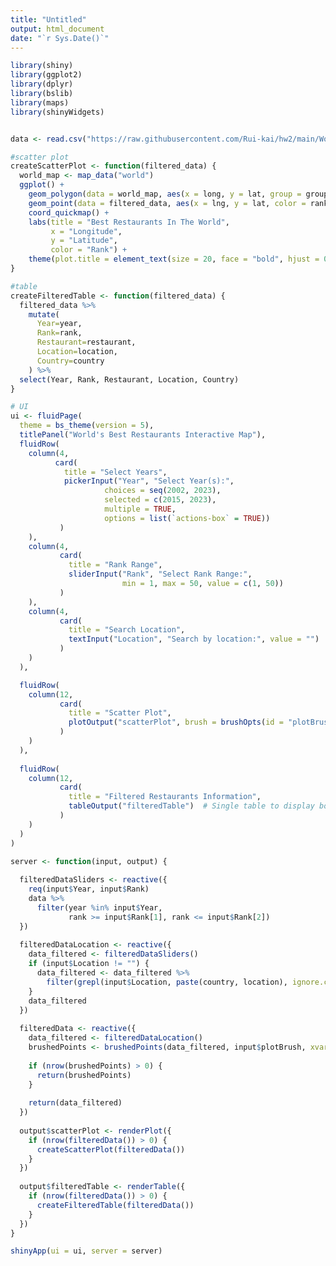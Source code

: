 ```yaml
---
title: "Untitled"
output: html_document
date: "`r Sys.Date()`"
--- 
```



```r

library(shiny)
library(ggplot2)
library(dplyr)
library(bslib)
library(maps)
library(shinyWidgets)


data <- read.csv("https://raw.githubusercontent.com/Rui-kai/hw2/main/WorldsBestRestaurants.csv")

#scatter plot
createScatterPlot <- function(filtered_data) {
  world_map <- map_data("world")
  ggplot() +
    geom_polygon(data = world_map, aes(x = long, y = lat, group = group), fill = "#D2B48C", color = "white") +
    geom_point(data = filtered_data, aes(x = lng, y = lat, color = rank), alpha = 0.6) +
    coord_quickmap() +
    labs(title = "Best Restaurants In The World",
         x = "Longitude",
         y = "Latitude",
         color = "Rank") +
    theme(plot.title = element_text(size = 20, face = "bold", hjust = 0.5))
}

#table
createFilteredTable <- function(filtered_data) {
  filtered_data %>% 
    mutate(
      Year=year,
      Rank=rank,
      Restaurant=restaurant,
      Location=location,
      Country=country
    ) %>%
  select(Year, Rank, Restaurant, Location, Country) 
}

# UI
ui <- fluidPage(
  theme = bs_theme(version = 5),  
  titlePanel("World's Best Restaurants Interactive Map"),
  fluidRow(
    column(4, 
          card(
            title = "Select Years",
            pickerInput("Year", "Select Year(s):",
                     choices = seq(2002, 2023),
                     selected = c(2015, 2023),
                     multiple = TRUE,
                     options = list(`actions-box` = TRUE))
           )
    ),
    column(4,
           card(
             title = "Rank Range",
             sliderInput("Rank", "Select Rank Range:",
                         min = 1, max = 50, value = c(1, 50))
           )
    ),
    column(4,
           card(
             title = "Search Location",
             textInput("Location", "Search by location:", value = "")
           )
    )
  ),

  fluidRow(
    column(12,
           card(
             title = "Scatter Plot",
             plotOutput("scatterPlot", brush = brushOpts(id = "plotBrush"))
           )
    )
  ),
  
  fluidRow(
    column(12,
           card(
             title = "Filtered Restaurants Information",
             tableOutput("filteredTable")  # Single table to display both filtered and brushed data
           )
    )
  )
)

server <- function(input, output) {
  
  filteredDataSliders <- reactive({
    req(input$Year, input$Rank)
    data %>%
      filter(year %in% input$Year, 
             rank >= input$Rank[1], rank <= input$Rank[2])
  })
  
  filteredDataLocation <- reactive({
    data_filtered <- filteredDataSliders()
    if (input$Location != "") {
      data_filtered <- data_filtered %>% 
        filter(grepl(input$Location, paste(country, location), ignore.case = TRUE))
    }
    data_filtered
  })
  
  filteredData <- reactive({
    data_filtered <- filteredDataLocation()
    brushedPoints <- brushedPoints(data_filtered, input$plotBrush, xvar = 'lng', yvar = 'lat')
    
    if (nrow(brushedPoints) > 0) {
      return(brushedPoints)
    }
    
    return(data_filtered)
  })
  
  output$scatterPlot <- renderPlot({
    if (nrow(filteredData()) > 0) {
      createScatterPlot(filteredData())
    }
  })
  
  output$filteredTable <- renderTable({
    if (nrow(filteredData()) > 0) {
      createFilteredTable(filteredData())
    }
  })
}

shinyApp(ui = ui, server = server)

```

